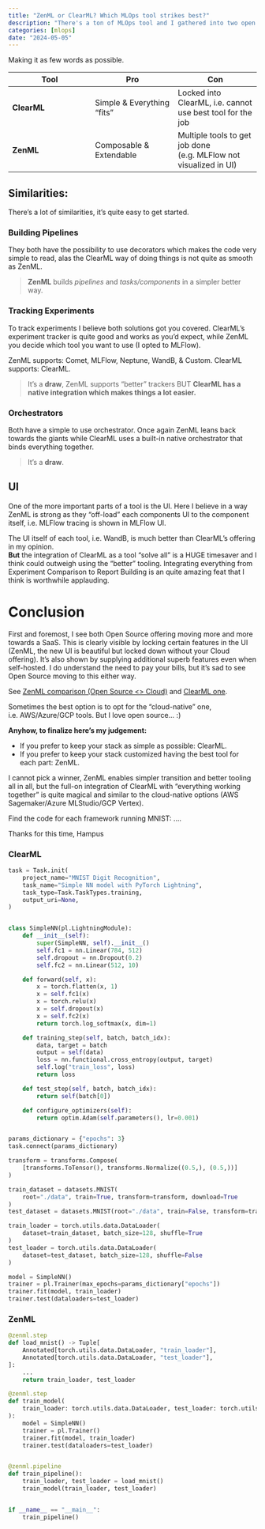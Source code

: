 ```yaml
---
title: "ZenML or ClearML? Which MLOps tool strikes best?"
description: "There's a ton of MLOps tool and I gathered into two open source version that I wanted to try"
categories: [mlops]
date: "2024-05-05"
---
```


Making it as few words as possible.

| **Tool** | **Pro** | **Con** |
|---|---|---|
|**ClearML**| Simple & Everything "fits"|Locked into ClearML, i.e. cannot use best tool for the job|
|**ZenML**|Composable & Extendable|Multiple tools to get job done (e.g. MLFlow not visualized in UI)|

## Similarities:
There's a lot of similarities, it's quite easy to get started. 

### Building Pipelines
They both have the possibility to use decorators which makes the code very simple to read, alas the ClearML way of doing things is not quite as smooth as ZenML.

> **ZenML** builds _pipelines_ and _tasks/components_ in a simpler better way.

### Tracking Experiments
To track experiments I believe both solutions got you covered.
ClearML's experiment tracker is quite good and works as you'd expect, while ZenML you decide which tool you want to use (I opted to MLFlow).

ZenML supports: Comet, MLFlow, Neptune, WandB, & Custom.
ClearML supports: ClearML.

> It's a **draw**, ZenML supports "better" trackers BUT **ClearML has a native integration which makes things a lot easier.**

### Orchestrators
Both have a simple to use orchestrator. Once again ZenML leans back towards the giants while ClearML uses a built-in native orchestrator that binds everything together.

> It's a **draw**.

## UI

One of the more important parts of a tool is the UI. Here I believe in a way ZenML is strong as they "off-load" each components UI to the component itself, i.e. MLFlow tracing is shown in MLFlow UI.

The UI itself of each tool, i.e. WandB, is much better than ClearML's offering in my opinion.  
**But** the integration of ClearML as a tool "solve all" is a HUGE timesaver and I think could outweigh using the "better" tooling. Integrating everything from Experiment Comparison to Report Building is an quite amazing feat that I think is worthwhile applauding.

# Conclusion

First and foremost, I see both Open Source offering moving more and more towards a SaaS. This is clearly visible by locking certain features in the UI (ZenML, the new UI is beautiful but locked down without your Cloud offering). It's also shown by supplying additional superb features even when self-hosted. I do understand the need to pay your bills, but it's sad to see Open Source moving to this either way.

See [ZenML comparison (Open Source <> Cloud)](https://www.zenml.io/open-source-vs-cloud) and [ClearML one](https://clear.ml/pricing).

Sometimes the best option is to opt for the "cloud-native" one, i.e. AWS/Azure/GCP tools. But I love open source... :)

**Anyhow, to finalize here's my judgement:**

* If you prefer to keep your stack as simple as possible: ClearML.
* If you prefer to keep your stack customized having the best tool for each part: ZenML.

I cannot pick a winner, ZenML enables simpler transition and better tooling all in all, but the full-on integration of ClearML with "everything working together" is quite magical and similar to the cloud-native options (AWS Sagemaker/Azure MLStudio/GCP Vertex).

Find the code for each framework running MNIST: ....

Thanks for this time,
Hampus

### ClearML
```python
task = Task.init(
    project_name="MNIST Digit Recognition",
    task_name="Simple NN model with PyTorch Lightning",
    task_type=Task.TaskTypes.training,
    output_uri=None,
)


class SimpleNN(pl.LightningModule):
    def __init__(self):
        super(SimpleNN, self).__init__()
        self.fc1 = nn.Linear(784, 512)
        self.dropout = nn.Dropout(0.2)
        self.fc2 = nn.Linear(512, 10)

    def forward(self, x):
        x = torch.flatten(x, 1)
        x = self.fc1(x)
        x = torch.relu(x)
        x = self.dropout(x)
        x = self.fc2(x)
        return torch.log_softmax(x, dim=1)

    def training_step(self, batch, batch_idx):
        data, target = batch
        output = self(data)
        loss = nn.functional.cross_entropy(output, target)
        self.log("train_loss", loss)
        return loss

    def test_step(self, batch, batch_idx):
        return self(batch[0])

    def configure_optimizers(self):
        return optim.Adam(self.parameters(), lr=0.001)


params_dictionary = {"epochs": 3}
task.connect(params_dictionary)

transform = transforms.Compose(
    [transforms.ToTensor(), transforms.Normalize((0.5,), (0.5,))]
)

train_dataset = datasets.MNIST(
    root="./data", train=True, transform=transform, download=True
)
test_dataset = datasets.MNIST(root="./data", train=False, transform=transform)

train_loader = torch.utils.data.DataLoader(
    dataset=train_dataset, batch_size=128, shuffle=True
)
test_loader = torch.utils.data.DataLoader(
    dataset=test_dataset, batch_size=128, shuffle=False
)

model = SimpleNN()
trainer = pl.Trainer(max_epochs=params_dictionary["epochs"])
trainer.fit(model, train_loader)
trainer.test(dataloaders=test_loader)
```

### ZenML
```python
@zenml.step
def load_mnist() -> Tuple[
    Annotated[torch.utils.data.DataLoader, "train_loader"],
    Annotated[torch.utils.data.DataLoader, "test_loader"],
]:
    ...
    return train_loader, test_loader

@zenml.step
def train_model(
    train_loader: torch.utils.data.DataLoader, test_loader: torch.utils.data.DataLoader
):
    model = SimpleNN()
    trainer = pl.Trainer()
    trainer.fit(model, train_loader)
    trainer.test(dataloaders=test_loader)


@zenml.pipeline
def train_pipeline():
    train_loader, test_loader = load_mnist()
    train_model(train_loader, test_loader)


if __name__ == "__main__":
    train_pipeline()
```
